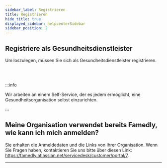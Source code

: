```yaml
---
sidebar_label: Registrieren
title: Registrieren
hide_title: true
displayed_sidebar: helpcenterSidebar
sidebar_position: 2
---
```


<div class="hero hero--primary">
  <div class="container">
    <h2 class="hero__title">Registriere als Gesundheitsdienstleister</h2>
    <p class="hero__subtitle">Um loszulegen, müssen Sie sich als Gesundheitsdienstleister registrieren.</p>
  </div>
</div>
<br></br>

:::info

Wir arbeiten an einem Self-Service, der es jedem ermöglicht, eine Gesundheitsorganisation selbst einzurichten.

:::

## Meine Organisation verwendet bereits Famedly, wie kann ich mich anmelden?

Sie erhalten die Anmeldedaten und die Links von Ihrer Organisation. Wenn Sie Fragen haben, kontaktieren Sie uns bitte über diesen Link: https://famedly.atlassian.net/servicedesk/customer/portal/7.

---
